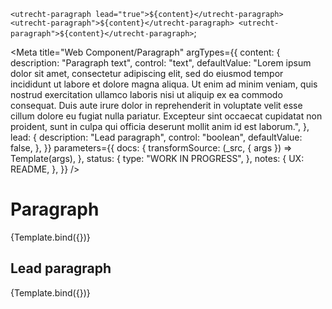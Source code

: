 <!--
@license EUPL-1.2
Copyright (c) 2021 Robbert Broersma
-->


<!-- Import Docs -->



  `<utrecht-paragraph lead="true">${content}</utrecht-paragraph>
<utrecht-paragraph">${content}</utrecht-paragraph>
<utrecht-paragraph">${content}</utrecht-paragraph>`;

<Meta
  title="Web Component/Paragraph"
  argTypes={{
    content: {
      description: "Paragraph text",
      control: "text",
      defaultValue:
        "Lorem ipsum dolor sit amet, consectetur adipiscing elit, sed do eiusmod tempor incididunt ut labore et dolore magna aliqua. Ut enim ad minim veniam, quis nostrud exercitation ullamco laboris nisi ut aliquip ex ea commodo consequat. Duis aute irure dolor in reprehenderit in voluptate velit esse cillum dolore eu fugiat nulla pariatur. Excepteur sint occaecat cupidatat non proident, sunt in culpa qui officia deserunt mollit anim id est laborum.",
    },
    lead: {
      description: "Lead paragraph",
      control: "boolean",
      defaultValue: false,
    },
  }}
  parameters={{
    docs: {
      transformSource: (_src, { args }) => Template(args),
    },
    status: {
      type: "WORK IN PROGRESS",
    },
    notes: {
      UX: README,
    },
  }}
/>

# Paragraph

<Canvas>
  <Story name="Paragraph">{Template.bind({})}</Story>
</Canvas>

<ArgsTable story="Paragraph" />

## Lead paragraph

<Canvas>
  <Story name="Lead paragraph" args={{ lead: true }}>
    {Template.bind({})}
  </Story>
</Canvas>
